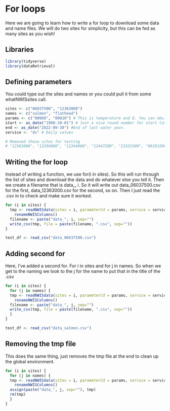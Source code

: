 # For loops


Here we are going to learn how to write a for loop to download some data and name files. We will do two sites for simplicity, but this can be fed as many sites as you wish!

## Libraries
```r
library(tidyverse)
library(dataRetrieval)

```

## Defining parameters 

You could type out the sites and names or you could pull it from some whatNWISsites call. 
```r
sites <- c("06037500", "12363000")
names <- c("salmon", "flathead")
params <- c("00060", "00010") # This is temperature and Q. You can obviously change and then also change the readNWISdata to something else and the parameters, etc. 
start <- as_date("1900-10-01") # Just a nice round number for start time. 
end <- as_date("2022-09-30") #End of last water year. 
service <- "dv" # Daily values

# Removed those sites for testing
# "12363000", "13296000", "12344000", "12447200", "13331500", "06191500"

```

## Writing the for loop 

Instead of writing a function, we use for(i in sites). So this will run through the list of sites and download the data and do whatever else you tell it. Then we create a filename that is data_, i. So it will write out data_06037500.csv for the first, data_12363000.csv for the second, so on. Then I just read the .csv in to check and make sure it worked.

```r
for (i in sites) {
  tmp <- readNWISdata(sites = i, parameterCd = params, service = service, startDate = start, endDate = end) %>% 
    renameNWISColumns()
  filename <- paste("data_", i, sep="")
  write_csv(tmp, file = paste(filename, ".csv", sep=""))
}

test_df <- read_csv("data_06037500.csv")
```


## Adding second for

Here, I've added a second for. For i in sites and for j in names. So when we get to the naming we look to the j for the name to put that in the title of the .csv
```r
for (i in sites) {
  for (j in names) {
  tmp <- readNWISdata(sites = i, parameterCd = params, service = service, startDate = start, endDate = end) %>% 
    renameNWISColumns()
  filename <- paste("data_", j, sep="")
  write_csv(tmp, file = paste(filename, ".csv", sep=""))
  }
}

test_df <- read_csv("data_salmon.csv")
```

## Removing the tmp file

This does the same thing, just removes the tmp file at the end to clean up the global environment.

```r
for (i in sites) {
  for (j in names) {
  tmp <- readNWISdata(sites = i, parameterCd = params, service = service, startDate = start, endDate = end) %>% 
    renameNWISColumns()
  assign(paste("data_", j, sep=""), tmp)
  rm(tmp) 
  }
}
```
